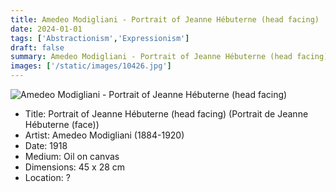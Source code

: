 ```yaml
---
title: Amedeo Modigliani - Portrait of Jeanne Hébuterne (head facing)
date: 2024-01-01
tags: ['Abstractionism','Expressionism']
draft: false
summary: Amedeo Modigliani - Portrait of Jeanne Hébuterne (head facing) (Portrait de Jeanne Hébuterne (face))
images: ['/static/images/10426.jpg']
---
```


![Amedeo Modigliani - Portrait of Jeanne Hébuterne (head facing)](/static/images/10426.jpg)

* Title: Portrait of Jeanne Hébuterne (head facing) (Portrait de Jeanne Hébuterne (face))
* Artist: Amedeo Modigliani (1884-1920)
* Date: 1918
* Medium: Oil on canvas
* Dimensions: 45 x 28 cm
* Location: ?



